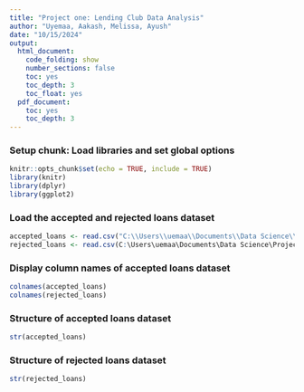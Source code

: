 ---
title: "Project one: Lending Club Data Analysis"
author: "Uyemaa, Aakash, Melissa, Ayush"
date: "10/15/2024"
output:
  html_document:
    code_folding: show
    number_sections: false
    toc: yes
    toc_depth: 3
    toc_float: yes
  pdf_document:
    toc: yes
    toc_depth: 3
---

### Setup chunk: Load libraries and set global options
```{r}
knitr::opts_chunk$set(echo = TRUE, include = TRUE)
library(knitr)
library(dplyr)
library(ggplot2)
```

### Load the accepted and rejected loans dataset
```{r}
accepted_loans <- read.csv("C:\\Users\\uemaa\\Documents\\Data Science\\Project 1\\cleaned_accepted_2013_to_2018Q4.csv")
rejected_loans <- read.csv(C:\Users\uemaa\Documents\Data Science\Project 1\cleaned_rejected_2013_to_2018Q4.csv)
```

### Display column names of accepted loans dataset
```{r}
colnames(accepted_loans)
colnames(rejected_loans)
```

### Structure of accepted  loans dataset

```{r}
str(accepted_loans)
```

### Structure of rejected loans dataset

```{r}
str(rejected_loans)
```
